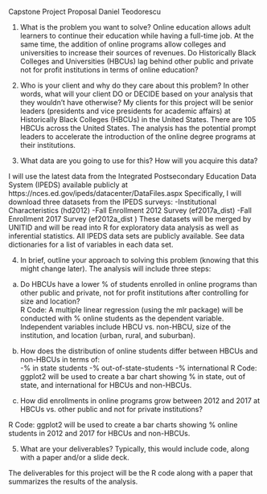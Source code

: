 Capstone Project Proposal
Daniel Teodorescu


1)	What is the problem you want to solve?
Online education allows adult learners to continue their education while having a full-time job.  At the same time, the addition of online programs allow colleges and universities to increase their sources of revenues.  Do Historically Black Colleges and Universities (HBCUs) lag behind other public and private not for profit institutions in terms of online education? 
2)	Who is your client and why do they care about this problem? In other words, what will your client DO or DECIDE based on your analysis that they wouldn’t have otherwise?
My clients for this project will be senior leaders (presidents and vice presidents for academic affairs) at Historically Black Colleges (HBCUs) in the United States.  There are 105 HBCUs across the United States. The analysis has the potential prompt leaders to accelerate the introduction of the online degree programs at their institutions. 

3)	What data are you going to use for this? How will you acquire this data?

I will use the latest data from the Integrated Postsecondary Education Data System (IPEDS) available publicly at https://nces.ed.gov/ipeds/datacenter/DataFiles.aspx
Specifically, I will download three datasets from the IPEDS surveys:
-Institutional Characteristics (hd2012) 
-Fall Enrollment 2012 Survey (ef2017a_dist)
-Fall Enrollment 2017 Survey (ef2012a_dist )
These datasets will be merged by UNITID and will be read into R for exploratory data analysis as well as inferential statistics.  All IPEDS data sets are publicly available. See data dictionaries for a list of variables in each data set. 

4)	In brief, outline your approach to solving this problem (knowing that this might change later).
The analysis will include three steps: 
a)	Do HBCUs have a lower % of students enrolled in online programs than other public and private, not for profit institutions after controlling for size and location?   
R Code: A multiple linear regression (using the mlr package) will be conducted with % online students as the dependent variable. Independent variables include HBCU vs. non-HBCU, size of the institution, and location (urban, rural, and suburban).  
b) How does the distribution of online students differ between HBCUs and non-HBCUs in terms of:  
            -% in state students 
-% out-of-state-students
-% international
R Code:  ggplot2 will be used to create a bar chart showing % in state, out of state, and international for HBCUs and non-HBCUs.

c)  How did enrollments in online programs grow between 2012 and 2017 at HBCUs vs. other public and not for private institutions? 

R Code:  ggplot2 will be used to create a bar charts showing % online students in 2012 and 2017 for HBCUs and non-HBCUs.


5)	What are your deliverables? Typically, this would include code, along with a paper and/or a slide deck.

The deliverables for this project will be the R code along with a paper that summarizes the results of the analysis. 


